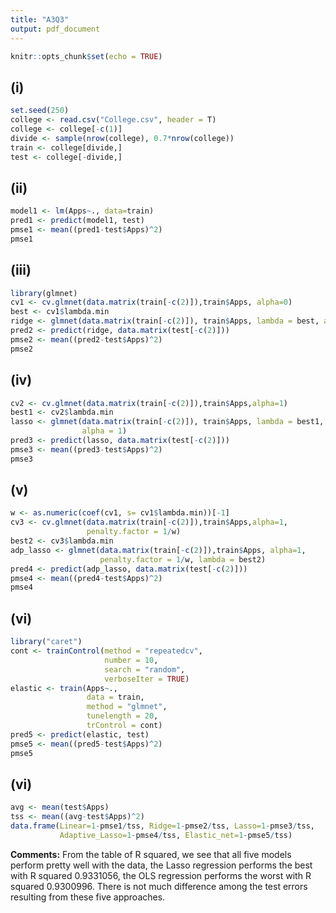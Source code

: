 ```yaml
---
title: "A3Q3"
output: pdf_document
---
```


```r
knitr::opts_chunk$set(echo = TRUE)
```


## (i)

```r
set.seed(250)
college <- read.csv("College.csv", header = T)
college <- college[-c(1)]
divide <- sample(nrow(college), 0.7*nrow(college))
train <- college[divide,]
test <- college[-divide,]
```


## (ii)

```r
model1 <- lm(Apps~., data=train)
pred1 <- predict(model1, test)
pmse1 <- mean((pred1-test$Apps)^2)
pmse1
```


## (iii)

```r
library(glmnet)
cv1 <- cv.glmnet(data.matrix(train[-c(2)]),train$Apps, alpha=0)
best <- cv1$lambda.min
ridge <- glmnet(data.matrix(train[-c(2)]), train$Apps, lambda = best, alpha = 0)
pred2 <- predict(ridge, data.matrix(test[-c(2)]))
pmse2 <- mean((pred2-test$Apps)^2)
pmse2
```


## (iv)

```r
cv2 <- cv.glmnet(data.matrix(train[-c(2)]),train$Apps,alpha=1)
best1 <- cv2$lambda.min
lasso <- glmnet(data.matrix(train[-c(2)]), train$Apps, lambda = best1, 
                alpha = 1)
pred3 <- predict(lasso, data.matrix(test[-c(2)]))
pmse3 <- mean((pred3-test$Apps)^2)
pmse3
```

## (v)

```r
w <- as.numeric(coef(cv1, s= cv1$lambda.min))[-1]
cv3 <- cv.glmnet(data.matrix(train[-c(2)]),train$Apps,alpha=1, 
                 penalty.factor = 1/w)
best2 <- cv3$lambda.min
adp_lasso <- glmnet(data.matrix(train[-c(2)]),train$Apps, alpha=1, 
                    penalty.factor = 1/w, lambda = best2)
pred4 <- predict(adp_lasso, data.matrix(test[-c(2)]))
pmse4 <- mean((pred4-test$Apps)^2)
pmse4
```


## (vi)

```r
library("caret")
cont <- trainControl(method = "repeatedcv",
                     number = 10,
                     search = "random",
                     verboseIter = TRUE)
elastic <- train(Apps~.,
                 data = train,
                 method = "glmnet",
                 tunelength = 20,
                 trControl = cont)
pred5 <- predict(elastic, test)
pmse5 <- mean((pred5-test$Apps)^2)
pmse5
```


## (vi)

```r
avg <- mean(test$Apps)
tss <- mean((avg-test$Apps)^2)
data.frame(Linear=1-pmse1/tss, Ridge=1-pmse2/tss, Lasso=1-pmse3/tss, 
           Adaptive_Lasso=1-pmse4/tss, Elastic_net=1-pmse5/tss)
```

**Comments:** From the table of R squared, we see that all five models perform pretty well with the data, the Lasso regression performs the best with R squared 0.9331056, the OLS regression performs the worst with R squared 0.9300996. There is not much difference among the test errors resulting from these five approaches.
